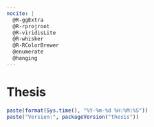 ```yaml
---
nocite: |
  @R-ggExtra
  @R-rprojroot
  @R-viridisLite
  @R-whisker
  @R-RColorBrewer
  @enumerate
  @hanging
---
```


# Thesis {.unnumbered .unlisted}

```r
paste(format(Sys.time(), "%Y-%m-%d %H:%M:%S"))
paste("Version:", packageVersion("thesis"))
```

\thispagestyle{empty}

\include{tex/front-matter}
